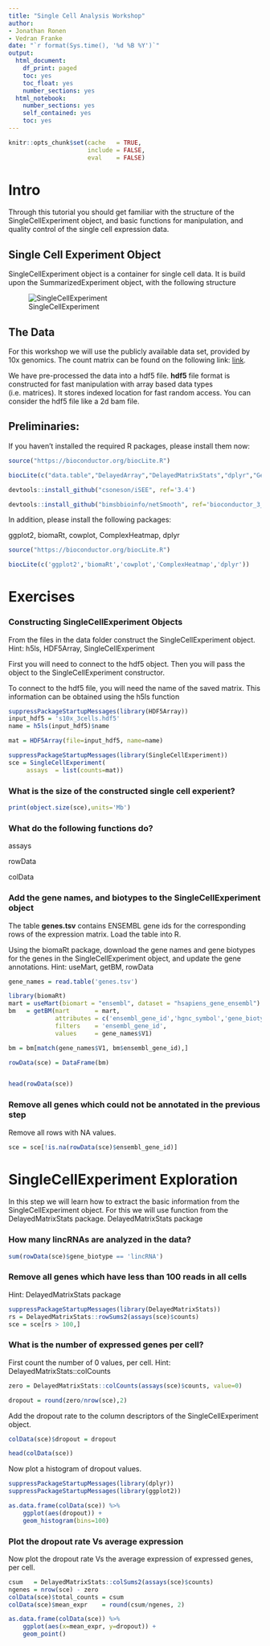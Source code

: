 ```yaml
---
title: "Single Cell Analysis Workshop"
author:
- Jonathan Ronen
- Vedran Franke
date: "`r format(Sys.time(), '%d %B %Y')`"
output:
  html_document:
    df_print: paged
    toc: yes
    toc_float: yes
    number_sections: yes
  html_notebook:
    number_sections: yes
    self_contained: yes
    toc: yes
---
```


```r
knitr::opts_chunk$set(cache   = TRUE,
                      include = FALSE, 
                      eval    = FALSE)

```


# Intro

Through this tutorial you should get familiar with the structure of the 
SingleCellExperiment object, and basic functions for manipulation, 
and quality control of the single cell expression data. 


## Single Cell Experiment Object

SingleCellExperiment object is a container for single cell data.
It is build upon the SummarizedExperiment object, with the following structure

![SingleCellExperiment](SingleCellExperiment.svg)




## The Data

For this workshop we will use the publicly available data set, provided by
10x genomics.
The count matrix can be found on the following link:
[link](https://s3-us-west-2.amazonaws.com/10x.files/samples/cell/pbmc3k/pbmc3k_filtered_gene_bc_matrices.tar.gz).

We have pre-processed the data into a hdf5 file. **hdf5** file format is constructed
for fast manipulation with array based data types (i.e. matrices). It stores
indexed location for fast random access. You can consider the hdf5 file like
a 2d bam file.


## Preliminaries:

If you haven't installed the required R packages, please install them now:
```r
source("https://bioconductor.org/biocLite.R")

biocLite(c("data.table","DelayedArray","DelayedMatrixStats","dplyr","GenomicAlignments","GenomicFiles","GenomicRanges","HDF5Array","pheatmap","Rsamtools","rtracklayer","scater","scran","SingleCellExperiment","stringr","yaml", "devtools"))

devtools::install_github("csoneson/iSEE", ref='3.4')

devtools::install_github("bimsbbioinfo/netSmooth", ref='bioconductor_3_6')

```

In addition, please install the following packages:

ggplot2, biomaRt, cowplot, ComplexHeatmap, dplyr

```r
source("https://bioconductor.org/biocLite.R")

biocLite(c('ggplot2','biomaRt','cowplot','ComplexHeatmap','dplyr'))
```




# Exercises

### Constructing SingleCellExperiment Objects

From the files in the data folder construct the SingleCellExperiment object.
Hint: h5ls, HDF5Array, SingleCellExperiment

First you will need to connect to the hdf5 object. Then you will
pass the object to the SingleCellExperiment constructor.

To connect to the hdf5 file, you will need the name of the saved matrix.
This information can be obtained using the h5ls function

```r
suppressPackageStartupMessages(library(HDF5Array))
input_hdf5 = 's10x_3cells.hdf5'
name = h5ls(input_hdf5)$name

mat = HDF5Array(file=input_hdf5, name=name)

suppressPackageStartupMessages(library(SingleCellExperiment))
sce = SingleCellExperiment(
     assays  = list(counts=mat))

```

### What is the size of the constructed single cell experient?

```r
print(object.size(sce),units='Mb')
```
### What do the following functions do?

assays

rowData

colData


### Add the gene names, and biotypes to the SingleCellExperiment object

The table **genes.tsv** contains ENSEMBL gene ids for the corresponding 
rows of the expression matrix. Load the table into R.

Using the biomaRt package, download the gene names and gene biotypes
for the genes in the SingleCellExperiment object, and update the gene annotations.
Hint: useMart, getBM, rowData

```r
gene_names = read.table('genes.tsv')

library(biomaRt)
mart = useMart(biomart = "ensembl", dataset = "hsapiens_gene_ensembl")
bm   = getBM(mart       = mart,
             attributes = c('ensembl_gene_id','hgnc_symbol','gene_biotype'),
             filters    = 'ensembl_gene_id',
             values     = gene_names$V1)

bm = bm[match(gene_names$V1, bm$ensembl_gene_id),]

rowData(sce) = DataFrame(bm)


head(rowData(sce))
```

### Remove all genes which could not be annotated in the previous step

Remove all rows with NA values.

```r
sce = sce[!is.na(rowData(sce)$ensembl_gene_id)]
```


# SingleCellExperiment Exploration

In this step we will learn how to extract the basic information from 
the SingleCellExperiment object.
For this we will use function from the DelayedMatrixStats package.
DelayedMatrixStats package

### How many lincRNAs are analyzed in the data?

```r
sum(rowData(sce)$gene_biotype == 'lincRNA')
```


### Remove all genes which have less than 100 reads in all cells

Hint: DelayedMatrixStats package

```r
suppressPackageStartupMessages(library(DelayedMatrixStats))
rs = DelayedMatrixStats::rowSums2(assays(sce)$counts)
sce = sce[rs > 100,]
```


### What is the number of expressed genes per cell?

First count the number of 0 values, per cell.
Hint: DelayedMatrixStats::colCounts

```r
zero = DelayedMatrixStats::colCounts(assays(sce)$counts, value=0)

dropout = round(zero/nrow(sce),2)
```

Add the dropout rate to the column descriptors of the SingleCellExperiment object.



```r
colData(sce)$dropout = dropout

head(colData(sce))
```

Now plot a histogram of dropout values.

```r
suppressPackageStartupMessages(library(dplyr))
suppressPackageStartupMessages(library(ggplot2))

as.data.frame(colData(sce)) %>%
    ggplot(aes(dropout)) +
    geom_histogram(bins=100)
```


### Plot the dropout rate Vs average expression 

Now plot the dropout rate Vs the average expression of expressed genes, per cell.

```r
csum   = DelayedMatrixStats::colSums2(assays(sce)$counts)
ngenes = nrow(sce) - zero
colData(sce)$total_counts = csum
colData(sce)$mean_expr    = round(csum/ngenes, 2)
```


```r
as.data.frame(colData(sce)) %>%
    ggplot(aes(x=mean_expr, y=dropout)) +
    geom_point()
```

